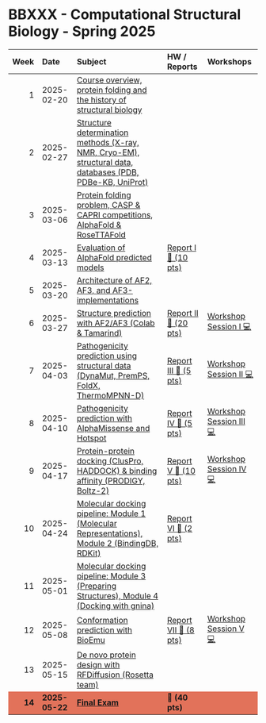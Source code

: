 BBXXX - Computational Structural Biology - Spring 2025
================

<table>
<thead>
<tr>
<th style="text-align:right;">Week</th>
<th style="text-align:left;">Date</th>
<th style="text-align:left;">Subject</th>
<th style="text-align:left;">HW / Reports</th>
<th style="text-align:left;">Workshops</th>
</tr>
</thead>
<tbody>
<tr>
<td style="text-align:right;">1</td>
<td style="text-align:left;">2025-02-20</td>
<td style="text-align:left;">
<a href="https://github.com/your-repo/lectures/1.intro.pdf">Course overview, protein folding and the history of structural biology</a>
</td>
<td style="text-align:left;"></td>
<td style="text-align:left;"></td>
</tr>

<tr>
<td style="text-align:right;">2</td>
<td style="text-align:left;">2025-02-27</td>
<td style="text-align:left;">
<a href="https://github.com/your-repo/lectures/2.structure_methods.pdf">Structure determination methods (X-ray, NMR, Cryo-EM), structural data, databases (PDB, PDBe-KB, UniProt)</a>
</td>
<td style="text-align:left;"></td>
<td style="text-align:left;"></td>
</tr>

<tr>
<td style="text-align:right;">3</td>
<td style="text-align:left;">2025-03-06</td>
<td style="text-align:left;">
<a href="https://github.com/your-repo/lectures/3.protein_folding.pdf">Protein folding problem, CASP & CAPRI competitions, AlphaFold & RoseTTAFold</a>
</td>
<td style="text-align:left;"></td>
<td style="text-align:left;"></td>
</tr>

<tr>
<td style="text-align:right;">4</td>
<td style="text-align:left;">2025-03-13</td>
<td style="text-align:left;">
<a href="https://github.com/your-repo/lectures/4.alphafold_eval.pdf">Evaluation of AlphaFold predicted models</a>
</td>
<td style="text-align:left;"><a href="https://github.com/your-repo/reports/report1.pdf">Report I 📝 (10 pts)</a></td>
<td style="text-align:left;"></td>
</tr>

<tr>
<td style="text-align:right;">5</td>
<td style="text-align:left;">2025-03-20</td>
<td style="text-align:left;">
<a href="https://github.com/your-repo/lectures/5.architecture_AF.pdf">Architecture of AF2, AF3, and AF3-implementations</a>
</td>
<td style="text-align:left;"></td>
<td style="text-align:left;"></td>
</tr>

<tr>
<td style="text-align:right;">6</td>
<td style="text-align:left;">2025-03-27</td>
<td style="text-align:left;">
<a href="https://github.com/your-repo/lectures/6.prediction_AF.pdf">Structure prediction with AF2/AF3 (Colab & Tamarind)</a>
</td>
<td style="text-align:left;"><a href="https://github.com/your-repo/reports/report2.pdf">Report II 📝 (20 pts)</a></td>
<td style="text-align:left;"><a href="https://github.com/your-repo/scripts/workshop1.pdf">Workshop Session I 💻</a></td>
</tr>

<tr>
<td style="text-align:right;">7</td>
<td style="text-align:left;">2025-04-03</td>
<td style="text-align:left;">
<a href="https://github.com/your-repo/lectures/7.pathogenicity1.pdf">Pathogenicity prediction using structural data (DynaMut, PremPS, FoldX, ThermoMPNN-D)</a>
</td>
<td style="text-align:left;"><a href="https://github.com/your-repo/reports/report3.pdf">Report III 📝 (5 pts)</a></td>
<td style="text-align:left;"><a href="https://github.com/your-repo/scripts/workshop2.pdf">Workshop Session II 💻</a></td>
</tr>

<tr>
<td style="text-align:right;">8</td>
<td style="text-align:left;">2025-04-10</td>
<td style="text-align:left;">
<a href="https://github.com/your-repo/lectures/8.pathogenicity2.pdf">Pathogenicity prediction with AlphaMissense and Hotspot</a>
</td>
<td style="text-align:left;"><a href="https://github.com/your-repo/reports/report4.pdf">Report IV 📝 (5 pts)</a></td>
<td style="text-align:left;"><a href="https://github.com/your-repo/scripts/workshop3.pdf">Workshop Session III 💻</a></td>
</tr>

<tr>
<td style="text-align:right;">9</td>
<td style="text-align:left;">2025-04-17</td>
<td style="text-align:left;">
<a href="https://github.com/your-repo/lectures/9.protein_docking.pdf">Protein-protein docking (ClusPro, HADDOCK) & binding affinity (PRODIGY, Boltz-2)</a>
</td>
<td style="text-align:left;"><a href="https://github.com/your-repo/reports/report5.pdf">Report V 📝 (10 pts)</a></td>
<td style="text-align:left;"><a href="https://github.com/your-repo/scripts/workshop4.pdf">Workshop Session IV 💻</a></td>
</tr>

<tr>
<td style="text-align:right;">10</td>
<td style="text-align:left;">2025-04-24</td>
<td style="text-align:left;">
<a href="https://github.com/your-repo/lectures/10.docking_pipeline1.pdf">Molecular docking pipeline: Module 1 (Molecular Representations), Module 2 (BindingDB, RDKit)</a>
</td>
<td style="text-align:left;"><a href="https://github.com/your-repo/reports/report6.pdf">Report VI 📝 (2 pts)</a></td>
<td style="text-align:left;"></td>
</tr>

<tr>
<td style="text-align:right;">11</td>
<td style="text-align:left;">2025-05-01</td>
<td style="text-align:left;">
<a href="https://github.com/your-repo/lectures/11.docking_pipeline2.pdf">Molecular docking pipeline: Module 3 (Preparing Structures), Module 4 (Docking with gnina)</a>
</td>
<td style="text-align:left;"></td>
<td style="text-align:left;"></td>
</tr>

<tr>
<td style="text-align:right;">12</td>
<td style="text-align:left;">2025-05-08</td>
<td style="text-align:left;">
<a href="https://github.com/your-repo/lectures/12.bioemu.pdf">Conformation prediction with BioEmu</a>
</td>
<td style="text-align:left;"><a href="https://github.com/your-repo/reports/report7.pdf">Report VII 📝 (8 pts)</a></td>
<td style="text-align:left;"><a href="https://github.com/your-repo/scripts/workshop5.pdf">Workshop Session V 💻</a></td>
</tr>

<tr>
<td style="text-align:right;">13</td>
<td style="text-align:left;">2025-05-15</td>
<td style="text-align:left;">
<a href="https://github.com/your-repo/lectures/13.rf_diffusion.pdf">De novo protein design with RFDiffusion (Rosetta team)</a>
</td>
<td style="text-align:left;"></td>
<td style="text-align:left;"></td>
</tr>

<tr>
<td style="text-align:right;font-weight: bold;background-color: #E2725A !important;">14</td>
<td style="text-align:left;font-weight: bold;background-color: #E2725A !important;">2025-05-22</td>
<td style="text-align:left;font-weight: bold;background-color: #E2725A !important;">
<a href="https://github.com/your-repo/exams/final_exam.pdf">Final Exam</a>
</td>
<td style="text-align:left;font-weight: bold;background-color: #E2725A !important;">📝 (40 pts)</td>
<td style="text-align:left;font-weight: bold;background-color: #E2725A !important;"></td>
</tr>
</tbody>
</table>
